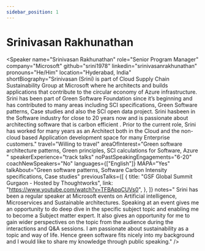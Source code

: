 ```yaml
---
sidebar_position: 1
---
```



# Srinivasan Rakhunathan

<Speaker
  name="Srinivasan Rakhunathan"
  role="Senior Program Manager"
  company="Microsoft"
  github="srini1978"
  linkedin="srinivasanrakhunathan"
  pronouns="He/Him"
  location="Hyderabad, India"
  shortBiography="Srinivasan (Srini) is part of Cloud Supply Chain Sustainability Group at Microsoft where he architects and builds applications that contribute to the circular economy of Azure infrastructure. Srini has been part of Green Software Foundation since it’s beginning and has contributed to many areas including SCI specifications, Green Software patterns, Case studies and also the SCI open data project. 
                  Srini hasbeen in the Software industry for close to 20 years now and is passionate about architecting software that is carbon efficient . Prior to the current role, Srini has worked for many years  as an Architect both in the Cloud and the non-cloud based Application development space for many Enterprise customers."
  travel="Willing to travel"
  areaOfInterest="Green software architecture patterns, Green principles, SCI calculations for Software, Azure "
  speakerExperience="track talks"
  noPastSpeakingEngagements="6-20"
  coachNewSpeakers="No"
  languages={["English"]}
  MAPA="Yes"
  talkAbout="Green software patterns, Software Carbon Intensity specifications, Case studies"
  previousTalks={[
    {
      title: "GSF Global Summit Gurgaon - Hosted by Thoughtworks",
      link: "https://www.youtube.com/watch?v=TFBApqCUVs0",
    },
  ]}
  notes=" Srini has been a regular speaker at Microsoft events on Artificial intelligence, Microservices and Sustainable architectures. 
         Speaking at an event gives me an opportunity to do deep dive in the specific subject topic and enabling me to become a Subject matter expert.
         It also gives an opportunity for me to gain wider perspectives on the topic from the audience during the interactions and Q&A sessions.
         I am passionate about sustainability as a topic and way of life. Hence green software fits nicely into my background and I would like to share my knowledge through public speaking."
/>

